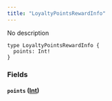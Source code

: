```yaml
---
title: "LoyaltyPointsRewardInfo"
---
```


No description

```
type LoyaltyPointsRewardInfo {
  points: Int!
}

```

### Fields[](#fields "Direct link to heading")

#### `points` ([Int](/developer/graphql-api/references/scalars/int))[](#points-int "Direct link to heading")